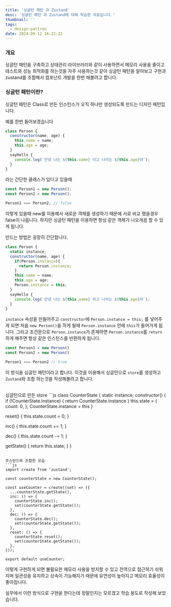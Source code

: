 ```yaml
---
title: '싱글턴 패턴 과 Zustand'
desc: '싱글턴 패턴 과 Zustand에 대해 학습한 자료입니다.'
thumbnail: ''
tags:
  - design-pattren
date: 2024-09-12 16:22:22
---
```


### 개요
싱글턴 패턴을 구축하고 상태관리 라이브러리와 같이 사용하면서 메모리 사용을 줄이고 테스트와 성능 최적화를 하는것을 자주 사용하는것 같아
싱글턴 패턴을 알아보고 구현과 zustand를 조합해서 컴포넌트 개발을 한번 해볼려고 합니다.


### 싱글턴 패턴이란?
싱글턴 패턴은 Class로 만든 인스턴스가 오직 하나만 생성되도록 만드는 디자인 패턴입니다.

예를 한번 들어보겠습니다
```js
class Person {
  constructor(name, age) {
    this.name = name;
    this.age = age;
  }
  sayHello {
    console.log(`안녕 나는 ${this.name} 이고 나이는 ${this.age}야`);
  }
}
```
라는 간단한 클래스가 있다고 있을때

```js
const Person1 = new Person();
const Person2 = new Person();

Person1 === Person2; // false
```
이렇게 있을때 new를 이용해서 새로운 객체를 생성하기 때문에 서로 비교 했을경우 false이 나옵니다.
하지만 싱글턴 패턴을 이용하면 항상 같은 객체가 나오게끔 할 수 있게 됩니다.

만드는 방법은 굉장히 간단합니다.

```js
class Person {
  static instance;
  constructor(name, age) {
    if(Person.instance){
      return Person.instance;
    }
    this.name = name;
    this.age = age;
    Person.instance = this;
  }
  sayHello {
    console.log(`안녕 나는 ${this.name} 이고 나이는 ${this.age}야`);
  }
}
```
`instance` 속성을 만들어주고 `constructor`에 `Person.instance = this;` 를 넣어주게 되면 처음 `new Person()`을 하게 될때 `Person.instance` 안에 `this`가 들어가게 됩니다.
그리고 조건문으로 `Person.instance`가 존재하면 `Person.instance`를 `return` 하게 해주면 항상 같은 인스턴스를 반환하게 됩니다.


```js
const Person1 = new Person()
const Person2 = new Person()

Person1 === Person2 // true
```

이 방식을 싱글턴 패턴이라고 합니다.
이것을 이용해서 싱글턴으로 `store`를 생성하고 `Zustand`와 조합 하는것을 작성해볼려고 합니다.

<br/>
싱글턴으로 만든 store
```js
class CounterState {
  static instance;
  constructor() {
    if (!CounterState.instance) {
      return CounterState.instance
    }
    this.state = {
      count: 0,
    };
    CounterState.instance = this
  }

  reset() {
    this.state.count = 0;
  }

  inc() {
    this.state.count += 1;
  }

  dec() {
    this.state.count -= 1;
  }

  getState() {
    return this.state;
  }
}
```

주스탄드와 조합한 모습
```js
import create from 'zustand';

const counterState = new CounterState();

const useCounter = create((set) => ({
  ...counterState.getState(),
  inc: () => {
    counterState.inc();
    set(counterState.getState());
  },
  dec: () => {
    counterState.dec();
    set(counterState.getState());
  },
  reset: () => {
    counterState.reset();
    set(counterState.getState());
  },
}));

export default useCounter;
```

이렇게 구현하게 되면 불필요한 메모리 사용을 방지할 수 있고 전역으로 접근하기 쉬워지며 일관성을 유지하고
상속이 가능해지기 때문에 유연성이 높아지고 메모리 효율성이 좋아집니다.

실무에서 이런 방식으로 구현을 한다는데 정말인지는 모르겠고 학습 용도로 작성해 보았습니다.